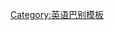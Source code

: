 {{userbox-level
| level    = 3b
| id       = [[新加坡英语|en-<br>sg]]
| info     = This user '''[[:Category:En-sg 使用者|Singlish]]''' quite '''tzai''' leh.
| usercategory  = En-sg 使用者
| nocat = {{{nocat|}}}
}}<noinclude>
[[Category:英语巴别模板]]

</noinclude>